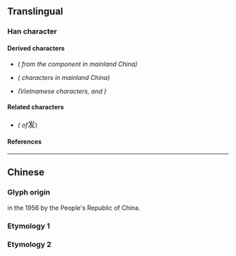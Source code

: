 {{also|發|髮|犮}}
{{character info}}

==Translingual==
{{stroke order|strokes=5}}
{{stroke order|type=animate}}
{{Han simplified forms|發|発|发}}
{{Han simplified forms|髮|髪|发}}

===Han character===
{{Han char|rn=29|rad=又|as=03|sn=5|four=23407|canj=IVKE|ids=⿺⿸⿻𠃋丿又丶}}

====Derived characters====
* {{l|mul|[[𭇜]], [[𫭨]], [[拨]], [[泼]], [[𩧯]], [[𭩰]], [[袯]], [[䥽]], [[𫏆]], [[酦]], [[废]], [[𬜧]], [[𬏦]], [[𬔹]]}} ''({{w|Simplified Chinese|Simplified}} from  the component {{l|mul|發}} in mainland China)''
* {{l|mul|[[𭇜]], [[𭘟]]}} ''({{w|Sawndip|Zhuang}} characters in mainland China)''
* {{l|mul|[[𦫘]], [[𧸻]]}} ''(Vietnamese characters, {{l|mul|⿺[[色]]发}} and {{l|mul|⿰[[貝]]⿱[[髟]]发}})''

====Related characters====
* {{l|mul|[[發]], [[髮]]}} ''({{w|Traditional Chinese|Traditional forms}} of ''<big>发</big>)

====References====
{{Han ref|kx=0165.271|hdz=10394.010|uh=53D1}}

----

==Chinese==

===Glyph origin===
{{Han simp|發|a=髮}} in the 1956 {{w|Chinese Character Simplification Scheme}} by the People's Republic of China. <!-- Refer https://zh.wikisource.org/wiki/漢字簡化方案 -->

===Etymology 1===
{{zh-see|發}}

===Etymology 2===
{{zh-see|髮}}